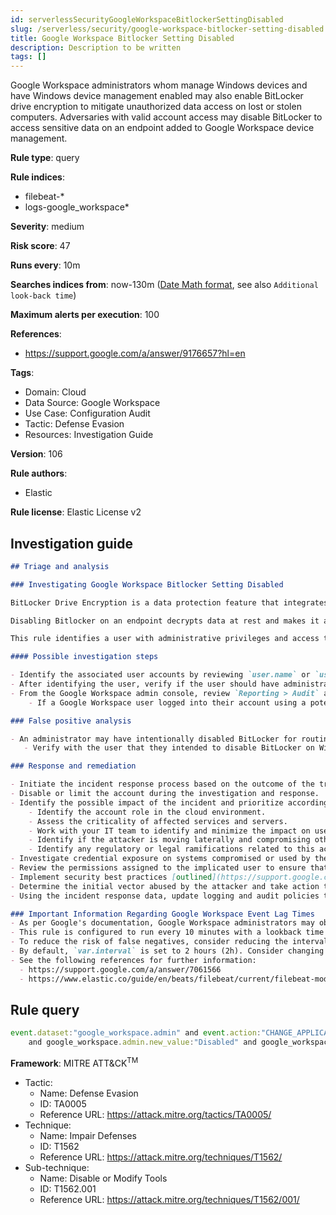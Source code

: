 ```yaml
---
id: serverlessSecurityGoogleWorkspaceBitlockerSettingDisabled
slug: /serverless/security/google-workspace-bitlocker-setting-disabled
title: Google Workspace Bitlocker Setting Disabled
description: Description to be written
tags: []
---
```


<div id="google-workspace-bitlocker-setting-disabled"></div>

Google Workspace administrators whom manage Windows devices and have Windows device management enabled may also enable BitLocker drive encryption to mitigate unauthorized data access on lost or stolen computers. Adversaries with valid account access may disable BitLocker to access sensitive data on an endpoint added to Google Workspace device management.

**Rule type**: query

**Rule indices**: 

* filebeat-*
* logs-google_workspace*

**Severity**: medium

**Risk score**: 47

**Runs every**: 10m

**Searches indices from**: now-130m ([Date Math format](((ref))/common-options.html#date-math), see also <DocLink id="serverlessSecurityRulesUiCreate" section="set-the-rules-schedule">`Additional look-back time`</DocLink>)

**Maximum alerts per execution**: 100

**References**: 

* https://support.google.com/a/answer/9176657?hl=en

**Tags**: 

* Domain: Cloud
* Data Source: Google Workspace
* Use Case: Configuration Audit
* Tactic: Defense Evasion
* Resources: Investigation Guide

**Version**: 106

**Rule authors**: 

* Elastic

**Rule license**: Elastic License v2

## Investigation guide

```markdown
## Triage and analysis

### Investigating Google Workspace Bitlocker Setting Disabled

BitLocker Drive Encryption is a data protection feature that integrates with the Windows operating system to address the data theft or exposure threats from lost, stolen, or inappropriately decommissioned computers. BitLocker helps mitigate unauthorized data access by enhancing file and system protections, such as data encryption and rendering data inaccessible. Google Workspace can sync with Windows endpoints that are registered in inventory, where BitLocker can be enabled and disabled.

Disabling Bitlocker on an endpoint decrypts data at rest and makes it accessible, which raises the risk of exposing sensitive endpoint data.

This rule identifies a user with administrative privileges and access to the admin console, disabling BitLocker for Windows endpoints.

#### Possible investigation steps

- Identify the associated user accounts by reviewing `user.name` or `user.email` fields in the alert.
- After identifying the user, verify if the user should have administrative privileges to disable BitLocker on Windows endpoints.
- From the Google Workspace admin console, review `Reporting > Audit` and `Investigation > Device` logs, filtering on the user email identified from the alert.
    - If a Google Workspace user logged into their account using a potentially compromised account, this will create an `Device sync event` event.

### False positive analysis

- An administrator may have intentionally disabled BitLocker for routine maintenance or endpoint updates.
   - Verify with the user that they intended to disable BitLocker on Windows endpoints.

### Response and remediation

- Initiate the incident response process based on the outcome of the triage.
- Disable or limit the account during the investigation and response.
- Identify the possible impact of the incident and prioritize accordingly; the following actions can help you gain context:
    - Identify the account role in the cloud environment.
    - Assess the criticality of affected services and servers.
    - Work with your IT team to identify and minimize the impact on users.
    - Identify if the attacker is moving laterally and compromising other accounts, servers, or services.
    - Identify any regulatory or legal ramifications related to this activity.
- Investigate credential exposure on systems compromised or used by the attacker to ensure all compromised accounts are identified. Reset passwords or delete API keys as needed to revoke the attacker's access to the environment. Work with your IT teams to minimize the impact on business operations during these actions.
- Review the permissions assigned to the implicated user to ensure that the least privilege principle is being followed.
- Implement security best practices [outlined](https://support.google.com/a/answer/7587183) by Google.
- Determine the initial vector abused by the attacker and take action to prevent reinfection via the same vector.
- Using the incident response data, update logging and audit policies to improve the mean time to detect (MTTD) and the mean time to respond (MTTR).

### Important Information Regarding Google Workspace Event Lag Times
- As per Google's documentation, Google Workspace administrators may observe lag times ranging from minutes up to 3 days between the time of an event's occurrence and the event being visible in the Google Workspace admin/audit logs.
- This rule is configured to run every 10 minutes with a lookback time of 130 minutes.
- To reduce the risk of false negatives, consider reducing the interval that the Google Workspace (formerly G Suite) Filebeat module polls Google's reporting API for new events.
- By default, `var.interval` is set to 2 hours (2h). Consider changing this interval to a lower value, such as 10 minutes (10m).
- See the following references for further information:
  - https://support.google.com/a/answer/7061566
  - https://www.elastic.co/guide/en/beats/filebeat/current/filebeat-module-google_workspace.html
```

## Rule query

```js
event.dataset:"google_workspace.admin" and event.action:"CHANGE_APPLICATION_SETTING" and event.category:(iam or configuration)
    and google_workspace.admin.new_value:"Disabled" and google_workspace.admin.setting.name:BitLocker*

```

**Framework**: MITRE ATT&CK<sup>TM</sup>

* Tactic:
    * Name: Defense Evasion
    * ID: TA0005
    * Reference URL: https://attack.mitre.org/tactics/TA0005/
* Technique:
    * Name: Impair Defenses
    * ID: T1562
    * Reference URL: https://attack.mitre.org/techniques/T1562/
* Sub-technique:
    * Name: Disable or Modify Tools
    * ID: T1562.001
    * Reference URL: https://attack.mitre.org/techniques/T1562/001/

